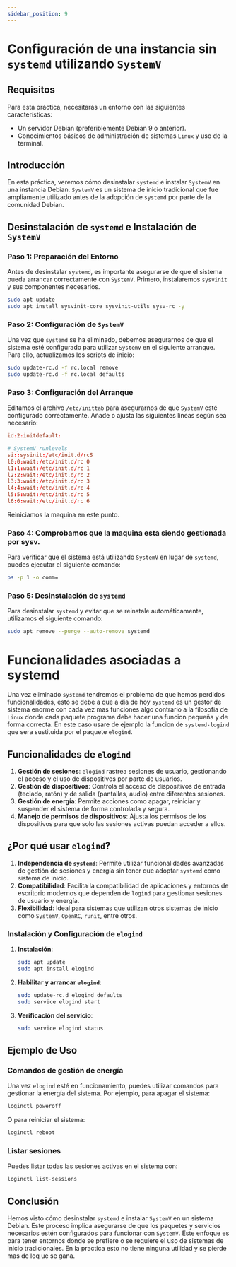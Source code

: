 ```yaml
---
sidebar_position: 9
---
```


# Configuración de una instancia sin `systemd` utilizando `SystemV`

## Requisitos

Para esta práctica, necesitarás un entorno con las siguientes características:

* Un servidor Debian (preferiblemente Debian 9 o anterior).
* Conocimientos básicos de administración de sistemas `Linux` y uso de la terminal.


## Introducción

En esta práctica, veremos cómo desinstalar `systemd` e instalar `SystemV` en una instancia Debian. `SystemV` es un sistema de inicio tradicional que fue ampliamente utilizado antes de la adopción de `systemd` por parte de la comunidad Debian.

## Desinstalación de `systemd` e Instalación de `SystemV`

### Paso 1: Preparación del Entorno

Antes de desinstalar `systemd`, es importante asegurarse de que el sistema pueda arrancar correctamente con `SystemV`. Primero, instalaremos `sysvinit` y sus componentes necesarios.

```bash
sudo apt update
sudo apt install sysvinit-core sysvinit-utils sysv-rc -y
```

### Paso 2: Configuración de `SystemV`

Una vez que `systemd` se ha eliminado, debemos asegurarnos de que el sistema esté configurado para utilizar `SystemV` en el siguiente arranque. Para ello, actualizamos los scripts de inicio:

```bash
sudo update-rc.d -f rc.local remove
sudo update-rc.d -f rc.local defaults
```

### Paso 3: Configuración del Arranque

Editamos el archivo `/etc/inittab` para asegurarnos de que `SystemV` esté configurado correctamente. Añade o ajusta las siguientes líneas según sea necesario:

```conf
id:2:initdefault:

# SystemV runlevels
si::sysinit:/etc/init.d/rcS
l0:0:wait:/etc/init.d/rc 0
l1:1:wait:/etc/init.d/rc 1
l2:2:wait:/etc/init.d/rc 2
l3:3:wait:/etc/init.d/rc 3
l4:4:wait:/etc/init.d/rc 4
l5:5:wait:/etc/init.d/rc 5
l6:6:wait:/etc/init.d/rc 6
```

Reiniciamos la maquina en este punto.

### Paso 4: Comprobamos que la maquina esta siendo gestionada por sysv.

Para verificar que el sistema está utilizando `SystemV` en lugar de `systemd`, puedes ejecutar el siguiente comando:

```bash
ps -p 1 -o comm=
```

### Paso 5: Desinstalación de `systemd`

Para desinstalar `systemd` y evitar que se reinstale automáticamente, utilizamos el siguiente comando:

```bash
sudo apt remove --purge --auto-remove systemd
```

# Funcionalidades asociadas a systemd

Una vez eliminado `systemd` tendremos el problema de que hemos perdidos funcionalidades, esto se debe a que a dia de hoy `systemd` es un gestor de sistema enorme con cada vez mas funciones algo contrario a la filosofia de `Linux` donde cada paquete programa debe hacer una funcion pequeña y de forma correcta. En este caso usare de ejemplo la funcion de `systemd-logind` que sera sustituida por el paquete `elogind`.

## Funcionalidades de `elogind`

1. **Gestión de sesiones**: `elogind` rastrea sesiones de usuario, gestionando el acceso y el uso de dispositivos por parte de usuarios.
2. **Gestión de dispositivos**: Controla el acceso de dispositivos de entrada (teclado, ratón) y de salida (pantallas, audio) entre diferentes sesiones.
3. **Gestión de energía**: Permite acciones como apagar, reiniciar y suspender el sistema de forma controlada y segura.
4. **Manejo de permisos de dispositivos**: Ajusta los permisos de los dispositivos para que solo las sesiones activas puedan acceder a ellos.

## ¿Por qué usar `elogind`?

1. **Independencia de `systemd`**: Permite utilizar funcionalidades avanzadas de gestión de sesiones y energía sin tener que adoptar `systemd` como sistema de inicio.
2. **Compatibilidad**: Facilita la compatibilidad de aplicaciones y entornos de escritorio modernos que dependen de `logind` para gestionar sesiones de usuario y energía.
3. **Flexibilidad**: Ideal para sistemas que utilizan otros sistemas de inicio como `SystemV`, `OpenRC`, `runit`, entre otros.

### Instalación y Configuración de `elogind`

1. **Instalación**:

   ```bash
   sudo apt update
   sudo apt install elogind
   ```

2. **Habilitar y arrancar `elogind`**:

   ```bash
   sudo update-rc.d elogind defaults
   sudo service elogind start
   ```

3. **Verificación del servicio**:

   ```bash
   sudo service elogind status
   ```

## Ejemplo de Uso

### Comandos de gestión de energía

Una vez `elogind` esté en funcionamiento, puedes utilizar comandos para gestionar la energía del sistema. Por ejemplo, para apagar el sistema:

```bash
loginctl poweroff
```

O para reiniciar el sistema:

```bash
loginctl reboot
```

### Listar sesiones

Puedes listar todas las sesiones activas en el sistema con:

```bash
loginctl list-sessions
```

## Conclusión

Hemos visto cómo desinstalar `systemd` e instalar `SystemV` en un sistema Debian. Este proceso implica asegurarse de que los paquetes y servicios necesarios estén configurados para funcionar con `SystemV`. Este enfoque es para tener entornos donde se prefiere o se requiere el uso de sistemas de inicio tradicionales. En la practica esto no tiene ninguna utilidad y se pierde mas de loq ue se gana.